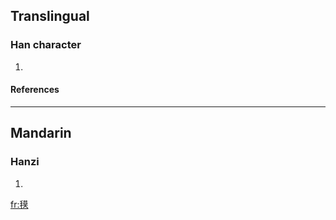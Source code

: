 ==Translingual==
===Han character===
{{Han char|rn=82|rad=毛|as=11|sn=15|four=2471<sub>3</sub>|canj=竹山廿日大 (HUTAK)}}
# {{defn|Han|sort=毛11}}
====References====
{{Han ref|kx=0595.450|dkj=16951|dj=0987.220|hdz=32004.100|uh=6C01|ud=27649|bh=E5F5|bd=58869}}

----
==Mandarin==
===Hanzi===
{{cmn-hanzi|pin=[[mú]] (mu2)|wg=mu<sup>2</sup>}}
# {{defn|Mandarin}}

[[fr:氁]]